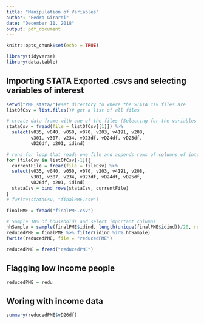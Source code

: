 ```yaml
---
title: "Manipulation of Variables"
author: "Pedro Girardi"
date: "December 11, 2018"
output: pdf_document
---
```


```r
knitr::opts_chunk$set(echo = TRUE)
```

```r
library(tidyverse)
library(data.table)
```

## Importing STATA Exported .csvs and selecting variables of interest

```r
setwd("PME_stata/")#set directory to where the STATA csv files are
listOfCsv = list.files()# get a list of all files

# create data frame with one of the files (Selecting for the variables of interest)
stataCsv = fread(file = listOfCsv[[1]]) %>% 
  select(v035, v040, v050, v070, v203, v4191, v208,
         v301, v307, v234, vD23df, vD24df, vD25df, 
         vD26df, p201, idind) 

# runs for loop that reads one file and appends rows of columns of interest to previous df
for (fileCsv in listOfCsv[-1]){
  currentFile = fread(file = fileCsv) %>% 
  select(v035, v040, v050, v070, v203, v4191, v208,
         v301, v307, v234, vD23df, vD24df, vD25df, 
         vD26df, p201, idind)
  stataCsv = bind_rows(stataCsv, currentFile)
}
# fwrite(stataCsv, "finalPME.csv")
```

```r
finalPME = fread("finalPME.csv")

# Sample 10% of households and select important columns
hhSample = sample(finalPME$idind, length(unique(finalPME$idind))/20, replace = F)
reducedPME = finalPME %>% filter(idind %in% hhSample)
fwrite(reducedPME, file = "reducedPME")
```

```r
reducedPME = fread("reducedPME")
```

## Flagging low income people

```r
reducedPME = redu

```

## Woring with income data

```r
summary(reducedPME$vD26df)

```
